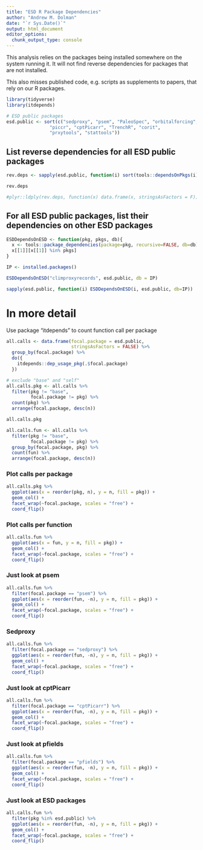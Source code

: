 ```yaml
---
title: "ESD R Package Dependencies"
author: "Andrew M. Dolman"
date: "`r Sys.Date()`"
output: html_document
editor_options: 
  chunk_output_type: console
---
```


This analysis relies on the packages being installed somewhere on the system running it. It will not find reverse dependencies for packages that are not installed.  

This also misses published code, e.g. scripts as supplements to papers, that rely on our R packages. 

```r
library(tidyverse)
library(itdepends)
```

```r
# ESD public packages 
esd.public <- sort(c("sedproxy", "psem", "PaleoSpec", "orbitalforcing", "ecustools",
                "piccr", "cptPicarr", "TrenchR", "corit",
                "prxytools", "stattools"))
```

## List reverse dependencies for all ESD public packages
```r
rev.deps <- sapply(esd.public, function(i) sort(tools::dependsOnPkgs(i)))

rev.deps

#plyr::ldply(rev.deps, function(x) data.frame(x, stringsAsFactors = F))
```

## For all ESD public packages, list their dependencies on other ESD packages 
```r
ESDDependsOnESD <- function(pkg, pkgs, db){
  x <- tools::package_dependencies(package=pkg, recursive=FALSE, db=db)
  x[[1]][x[[1]] %in% pkgs]
}

IP <- installed.packages()

ESDDependsOnESD("climproxyrecords", esd.public, db = IP)

sapply(esd.public, function(i) ESDDependsOnESD(i, esd.public, db=IP))
```

# In more detail

Use package "itdepends" to count function call per package

```r
all.calls <- data.frame(focal.package = esd.public,
                        stringsAsFactors = FALSE) %>% 
  group_by(focal.package) %>% 
  do({
    itdepends::dep_usage_pkg(.$focal.package)
  })

# exclude "base" and "self"
all.calls.pkg <- all.calls %>% 
  filter(pkg != "base",
         focal.package != pkg) %>% 
  count(pkg) %>% 
  arrange(focal.package, desc(n))

all.calls.pkg
```


```r
all.calls.fun <- all.calls %>% 
  filter(pkg != "base", 
         focal.package != pkg) %>% 
  group_by(focal.package, pkg) %>%
  count(fun) %>%
  arrange(focal.package, desc(n)) 
```

### Plot calls per package

```r
all.calls.pkg %>% 
  ggplot(aes(x = reorder(pkg, n), y = n, fill = pkg)) +
  geom_col() +
  facet_wrap(~focal.package, scales = "free") +
  coord_flip()
```


### Plot calls per function

```r
all.calls.fun %>% 
  ggplot(aes(x = fun, y = n, fill = pkg)) +
  geom_col() +
  facet_wrap(~focal.package, scales = "free") +
  coord_flip()
```

### Just look at psem

```r
all.calls.fun %>% 
  filter(focal.package == "psem") %>% 
  ggplot(aes(x = reorder(fun, -n), y = n, fill = pkg)) +
  geom_col() +
  facet_wrap(~focal.package, scales = "free") +
  coord_flip()
```

### Sedproxy

```r
all.calls.fun %>% 
  filter(focal.package == "sedproxy") %>% 
  ggplot(aes(x = reorder(fun, -n), y = n, fill = pkg)) +
  geom_col() +
  facet_wrap(~focal.package, scales = "free") +
  coord_flip()
```

### Just look at cptPicarr
```r
all.calls.fun %>% 
  filter(focal.package == "cptPicarr") %>% 
  ggplot(aes(x = reorder(fun, -n), y = n, fill = pkg)) +
  geom_col() +
  facet_wrap(~focal.package, scales = "free") +
  coord_flip()
```

### Just look at pfields
```r
all.calls.fun %>% 
  filter(focal.package == "pfields") %>% 
  ggplot(aes(x = reorder(fun, -n), y = n, fill = pkg)) +
  geom_col() +
  facet_wrap(~focal.package, scales = "free") +
  coord_flip()
```

### Just look at ESD packages

```r
all.calls.fun %>% 
  filter(pkg %in% esd.public) %>% 
  ggplot(aes(x = reorder(fun, -n), y = n, fill = pkg)) +
  geom_col() +
  facet_wrap(~focal.package, scales = "free") +
  coord_flip()
```


